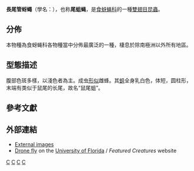 {{Speciesbox
|image=Eristalis 2007-1.jpg
|image_caption= 雄性長尾管蚜蠅
|image2=Hoverfly (Eristalis tenax) female.jpg
|image2_caption= 雌性長尾管蚜蠅
|taxon=Eristalis tenax
|authority=([[卡尔·林奈|Linnaeus]], [[自然系统第十版|1758]])
|synonyms=
*''E. campestris'' <small>{{tsl|en|Johann Wilhelm Meigen|}}, 1822</small>
*''Musca tenax'' <small>Linnaeus, 1758</small><ref>{{cite book|author1=Stubbs, Alan E.  |author2=Falk, Steven J.|year=1983 |title=British Hoverflies: An Illustrated Identification Guide |publisher=British Entomological & Natural History Society|page=253, xvpp|isbn=0-9502891-4-0}}</ref>
}}

'''長尾管蚜蠅'''（學名：''{{lang|la|Eristalis tenax}}''），也称'''尾蛆蝇'''，是[[食蚜蝇科|食蚜蝇科]]的一種[[雙翅目|雙翅目]][[昆蟲|昆蟲]]。

==分佈==
本物種為食蚜蝇科各物種當中分佈最廣泛的一種，棲息於除南極洲以外所有地區。

==型態描述==
腹部色斑多樣，以淺色者為主。成虫[[拟态|形似]]雌蜂。其[[蛆|蛆]]全身乳白色，体短，圆柱形，末端有类似于鼠尾的长尾，故名“鼠尾蛆”。

==參考文獻==
{{Reflist}}

==外部連結==
{{Commons category|Eristalis tenax}}
* [http://www.boldsystems.org/index.php/Taxbrowser_Taxonpage?taxid=30752 External images]
* [http://entomology.ifas.ufl.edu/creatures/livestock/rat-tailed_maggot.htm Drone fly] on the [[佛罗里达大学|University of Florida]] / {{tsl|en|Institute of Food and Agricultural Sciences|}} ''Featured Creatures'' website

{{Taxonbar|from=Q1048880}}
[[Category:管蚜蠅屬|C]]
[[Category:入侵昆蟲種|C]]
[[Category:卡尔·林奈命名的生物分类|C]]
[[Category:_1758年描述的昆虫|C]]